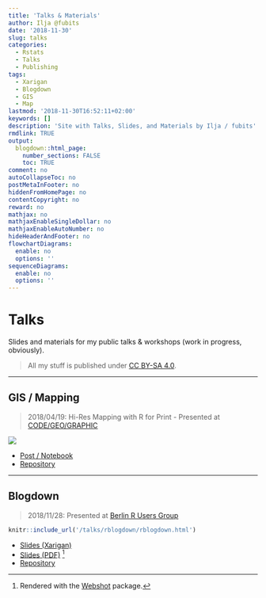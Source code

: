 ```yaml
---
title: 'Talks & Materials'
author: Ilja @fubits
date: '2018-11-30'
slug: talks
categories:
  - Rstats
  - Talks
  - Publishing
tags:
  - Xarigan
  - Blogdown
  - GIS
  - Map
lastmod: '2018-11-30T16:52:11+02:00'
keywords: []
description: 'Site with Talks, Slides, and Materials by Ilja / fubits'
rmdlink: TRUE
output:
  blogdown::html_page:
    number_sections: FALSE
    toc: TRUE
comment: no
autoCollapseToc: no
postMetaInFooter: no
hiddenFromHomePage: no
contentCopyright: no
reward: no
mathjax: no
mathjaxEnableSingleDollar: no
mathjaxEnableAutoNumber: no
hideHeaderAndFooter: no
flowchartDiagrams:
  enable: no
  options: ''
sequenceDiagrams:
  enable: no
  options: ''
---
```


# Talks

Slides and materials for my public talks & workshops (work in progress, obviously).

> All my stuff is published under [CC BY-SA 4.0](https://creativecommons.org/licenses/by-sa/4.0/){target="_blank"}.

___

## GIS / Mapping

> 2018/04/19: Hi-Res Mapping with R for Print - Presented at  [CODE/GEO/GRAPHIC](http://code-geo-graphic.com/){target="_blank"}

[![](/img/mapping_talk/map_affinity.jpg)](/post/r-low-budget-high-res-mapping-with-r-for-not-for-profit-print/ "Post / Notebook")

* [Post / Notebook](/post/r-low-budget-high-res-mapping-with-r-for-not-for-profit-print/)
* [Repository](https://github.com/ellocke/GithubPage/blob/master/content/post/)

___

## Blogdown

> 2018/11/28: Presented at [Berlin R Users Group](https://www.meetup.com/de-DE/Berlin-R-Users-Group/events/256343177/){target="_blank"}

```r
knitr::include_url('/talks/rblogdown/rblogdown.html')
```

* [Slides (Xarigan)](rblogdown/rblogdown.html#1)
* [Slides (PDF)](rblogdown/rblogdown.pdf) ^[Rendered with the  [Webshot](https://wch.github.io/webshot/){target="_blank"} package.]
* [Repository](https://github.com/ellocke/GithubPage/tree/master/static/talks/rblogdown)
